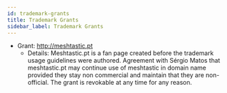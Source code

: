 ```yaml
---
id: trademark-grants
title: Trademark Grants
sidebar_label: Trademark Grants
---
```


- Grant: http://meshtastic.pt
  - Details: Meshtastic.pt is a fan page created before the trademark usage guidelines were authored. Agreement with Sérgio Matos that meshtastic.pt may continue use of meshtastic in domain name provided they stay non commercial and maintain that they are non-official. The grant is revokable at any time for any reason.

